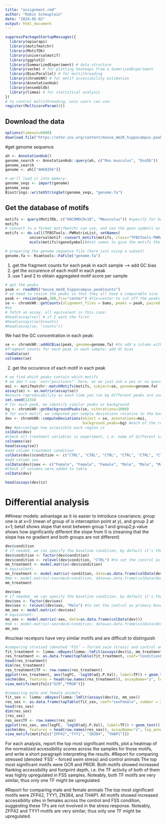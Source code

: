 ```yaml
---
title: "assignment.rmd"
author: "Robin Scheuplein"
date: "2024-05-02"
output: html_document
---
```


```r
suppressPackageStartupMessages({
  library(epiwraps)
  library(motifmatchr)
  library(MotifDb)
  library(universalmotif)
  library(ggplot2)
  library(SummarizedExperiment) # data structure
  library(sechm) # for plotting heatmaps from a SummrizedExperiment
  library(BiocParallel) # for multithreading
  library(chromVAR) # for motif accessibility estimation
  library(AnnotationHub)
  library(ensembldb)
  library(limma) # for statistical analysis
})
# to control multithreading, unix users can use:
register(MulticoreParam(4))
```

## Download the data

```r
options(timeout=6000)
download.file("https://ethz-ins.org/content/mouse_mm38_hippocampus.peakCounts.SE.rds", "mouse_mm38_hippocampus.peakCounts", mode="wb")
```

#get genome sequence
```r
ah <- AnnotationHub()
genome_search <- AnnotationHub::query(ah, c("Mus musculus", "EnsDb"))
genome_search
genome <- ah[["AH68356"]]

# we'll load it into memory:
genome_seqs <- import(genome)
genome_seqs
Biostrings::writeXStringSet(genome_seqs, "genome.fa")
```

## Get the database of motifs

```r
motifs <- query(MotifDb, c("HOCOMOCOv10", "Mmusculus")) #specify for hocomoco to have a single set of motifs
motifs
# convert to a format motifmatchr can use, and use the gene symbols as names
motifs <- do.call(TFBSTools::PWMatrixList, setNames(
           universalmotif::convert_motifs(motifs, class="TFBSTools-PWMatrix"),
           mcols(motifs)$geneSymbol))#set names to give the motifs the names of the gene symbol
```

```r
# preparing the genome sequence file (here just using a subset)
genome.fa <- Rsamtools::FaFile("genome.fa")
```

1. get the fragment counts for each peak in each sample
  --> add GC bias
2. get the occurence of each motif in each peak 
3. use 1 and 2 to obtain aggregated motif score per sample

```r
# get the peaks
peak <- readRDS("mouse_mm38_hippocampus.peakCounts")
# we need to resize the peaks so that they all have a comparable size
peak <- resize(peak,300,fix="center") #fix=center to cut off the peaks at both edges
se <- chromVAR::getCounts(alignment_files = bams, peaks = peak, paired = FALSE)
#se
# fetch an assay, all equivalent in this case:
#head(assay(se)) # if I want the first
#head(assays(se)$counts)
#head(assay(se, "counts"))
```

We had the GC concentration in each peak:

```r
se <- chromVAR::addGCBias(peak, genome=genome.fa) #to add a column with the GC content in each peak, which will be used as background noise 
#fragment counts for each peak in each sample; add GC bias
rowData(se) 
colnames(se)
```

2. get the occurence of each motif in each peak 

```r
# we find which peaks contain which motifs
# we don't use `out="positions"` here, as we just ask a yes or no question; does the peak contain the motif, yes or no?
moi <- motifmatchr::matchMotifs(motifs, subject=se, genome=genome.fa)
assay(se) <- as.matrix(assay(se))
#ensure reproducability as each time you run bg different peaks are used to calculate background noise
set.seed(1234)
# for each peak, we identify similar peaks as background
bg <- chromVAR::getBackgroundPeaks(se, niterations=1000)
# for each motif, we computed per-sample deviations relative to the background
dev <- chromVAR::computeDeviations(object = se, annotations=moi,
                                   background_peaks=bg) #each of the rows is a motif -> relative score for acessability
dev #percentage how accessible each region is
colData(dev)
#check all treatment variables in experiment, i.e. name of different samples
colnames(se)
head(assay(se))
#add column treatment condition
colData(dev)$condition <- c("CTRL", "CTRL", "CTRL", "CTRL", "CTRL", "CTRL", "FSS", "FSS", "FSS", "FSS", "FSS", "FSS")
#add column sex
colData(dev)$sex <- c("Female", "Female", "Female", "Male", "Male", "Male")
#check if columns were added to table
colData(dev) 
```

```r
head(assays(dev)$z)
```

# Differential analysis
##linear models: advantage as it iis easier to introduce covariance; group one is at x=0 (mean of group of is interception point at y), and group 2 at x=1; beta1 shows slope that exist between group 1 and group2;p value shows how significantly different the slope from 0 is (meaning that the slope has no gradient and both groups are not different)
```r
dev$condition
# if needed, we can specify the baseline condition, by default it's the first in alphabetical order
dev$condition <- factor(dev$condition)
dev$condition <- relevel(dev$condition, "CTRL") #to set the control as primary base level
mm_treatment <- model.matrix(~dev$condition)
# equivalent:
mm_treatment <- model.matrix(~condition, data=as.data.frame(colData(dev)))
#mm <- model.matrix(~sex+dev$~condition, data=as.data.frame(colData(dev)))
mm_treatment

dev$sex
# if needed, we can specify the baseline condition, by default it's the first in alphabetical order
dev$sex <- factor(dev$sex)
dev$sex <- relevel(dev$sex, "Male") #to set the control as primary base level
mm_sex <- model.matrix(~dev$sex)
# equivalent:
mm_sex <- model.matrix(~sex, data=as.data.frame(colData(dev)))
#mm <- model.matrix(~sex+dev$~condition, data=as.data.frame(colData(dev)))
mm_sex
```

#nuclear recetpors have very similar motifs and are difficult to distinguish

```r
#comparing stressed (denoted ‘FSS’ – forced swim stress) and control animals
fit_treatment <- limma::eBayes(limma::lmFit(assays(dev)$z, mm_treatment))
res_treatment <- as.data.frame(topTable(fit_treatment, coef="conditionFSS", number = Inf)) #is dropping beta 1 leading to a worse fit of the data #specifiy coef= based on your question e.g. "groupstressed", or "sexmale" "name coefficient according to name set preiously
head(res_treatment)
dim(res_treatment)
res_treatment$TF <- row.names(res_treatment)
ggplot(res_treatment, aes(logFC, -log10(adj.P.Val), label=TF)) + geom_text() 
sechm(dev, features = head(row.names(res_treatment)), assayName="z", top_annotation = c("condition", "depth"))
view_motifs(motifs[c("GCR","PRGR")])
```

```r
#comparing male and female animals
fit_sex <- limma::eBayes(limma::lmFit(assays(dev)$z, mm_sex))
res_sex <- as.data.frame(topTable(fit_sex, coef="sexFemale", number = Inf)) #is dropping beta 1 leading to a worse fit of the data #specifiy coef= based on your question e.g. "groupstressed", or "sexmale" "name coefficient according to name set preiously
head(res_sex)
dim(res_sex)
(res_sex)
res_sex$TF <- row.names(res_sex)
ggplot(res_sex, aes(logFC, -log10(adj.P.Val), label=TF)) + geom_text() 
sechm(dev, features = head(row.names(res_sex)), assayName="z", top_annotation = c("condition", "depth", "sex"))
view_motifs(motifs[c("ZFP42","TYY1", "ZN384", "THAP1")])
```


For each analysis, report the top most significant motifs, plot a heatmap of the normalized accessibility scores across the samples for those motifs, and write a short paragraph interpreting the results.
#Report for comparing stressed (denoted ‘FSS’ – forced swim stress) and control animals
The top most significant motifs were GCR and PRGR. Both motifs showed increased flanking accessibility and footprint depth, i.e. the TF activity of both of them was highly upregulated in FSS samples. Noteably, both TF motifs are very similar, thus only one TF might be upregulated.

#Report for comparing male and female animals
The top most significant motifs were ZFP42, TYY1, ZN384, and THAP1. All motifs showed increased accessibility sites in females across the control and FSS condition, suggesting these TFs are not involved in the stress response. Noteably, ZFP42 and TYY1 motifs are very similar, thus only one TF might be upregulated.

